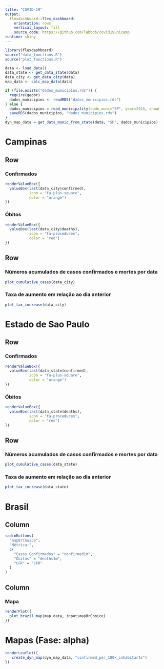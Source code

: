 ```yaml
---
title: "COVID-19"
output: 
  flexdashboard::flex_dashboard:
    orientation: rows
    vertical_layout: fill
    source_code: https://github.com/labbcb/covid19unicamp
runtime: shiny
---
```


```r
library(flexdashboard)
source("data_functions.R")
source("plot_functions.R")

data <- load_data()
data_state <- get_data_state(data)
data_city <- get_data_city(data)
map_data <- calc_map_data(data)

if (file.exists("dados_municipios.rds")) {
  require(geobr)
  dados_municipios <- readRDS("dados_municipios.rds")
} else {
  dados_municipios = read_municipality(code_muni="SP", year=2018, showProgress = FALSE)
  saveRDS(dados_municipios, "dados_municipios.rds")
}
dyn_map_data = get_data_munic_from_state(data, "SP", dados_municipios)
```

Campinas {data-icon="fa-street-view"}
=====================================

Row
-------------------------------------

### Confirmados {.value-box}

```r
renderValueBox({
  valueBox(last(data_city$confirmed),
           icon = "fa-plus-square",
           color = "orange")
})
```

### Óbitos {.value-box}

```r
renderValueBox({
  valueBox(last(data_city$deaths),
           icon = "fa-procedures",
           color = "red")
})
```

Row
-------------------------------------

### Números acumulados de casos confirmados e mortes por data

```r
plot_cumulative_cases(data_city)
```

### Taxa de aumento em relação ao dia anterior

```r
plot_tax_increase(data_city)
```

Estado de Sao Paulo {data-icon="fa-city"}
=====================================

Row
-------------------------------------

### Confirmados {.value-box}

```r
renderValueBox({
  valueBox(last(data_state$confirmed),
           icon = "fa-plus-square",
           color = "orange")
})
```

### Óbitos {.value-box}

```r
renderValueBox({
  valueBox(last(data_state$deaths),
           icon = "fa-procedures",
           color = "red")
})
```

Row
-------------------------------------

### Números acumulados de casos confirmados e mortes por data

```r
plot_cumulative_cases(data_state)
```

### Taxa de aumento em relação ao dia anterior

```r
plot_tax_increase(data_state)
```

Brasil {data-icon="fa-globe-americas"}
=====================================

Column {.sidebar}
-----------------------------------------------------------------------

```r
radioButtons(
  "mapBrChoice",
  "Métrica:",
  c(
    "Casos Confirmados" = "confirmed1m",
    "Óbitos" = "deaths1m",
    "CFR" = "CFR"
  )
)
```

Column
-----------------------------------------------------------------------

### Mapa

```r
renderPlot({
  plot_brazil_map(map_data, input$mapBrChoice)
})
```

Mapas (Fase: alpha) {data-icon="fa-map-marked-alt"}
=====================================

```r
renderLeaflet({
   create_dyn_map(dyn_map_data, "confirmed_per_100k_inhabitants") 
})
```

